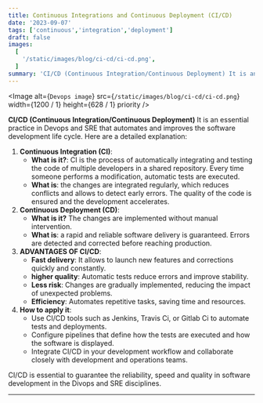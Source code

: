 ```yaml
---
title: Continuous Integrations and Continuous Deployment (CI/CD)
date: '2023-09-07'
tags: ['continuous','integration','deployment']
draft: false
images:
  [
    '/static/images/blog/ci-cd/ci-cd.png',
  ]
summary: 'CI/CD (Continuous Integration/Continuous Deployment) It is an essential practice in Devops and SRE that automates and improves the software development life cycle...'
---
```


<Image
  alt={`Devops image`}
  src={`/static/images/blog/ci-cd/ci-cd.png`}
  width={1200 / 1}
  height={628 / 1}
  priority
/>

**CI/CD (Continuous Integration/Continuous Deployment)** It is an essential practice in Devops and SRE that automates and improves the software development life cycle. Here are a detailed explanation:

1. **Continuous Integration (CI)**:
     - **What is it?**: CI is the process of automatically integrating and testing the code of multiple developers in a shared repository. Every time someone performs a modification, automatic tests are executed.
     - **What is**: the changes are integrated regularly, which reduces conflicts and allows to detect early errors. The quality of the code is ensured and the development accelerates.
2. **Continuous Deployment (CD)**:
     - **What is it?** The changes are implemented without manual intervention.
     - **What is**: a rapid and reliable software delivery is guaranteed. Errors are detected and corrected before reaching production.
3. **ADVANTAGES OF CI/CD**:
     - **Fast delivery**: It allows to launch new features and corrections quickly and constantly.
     - **higher quality**: Automatic tests reduce errors and improve stability.
     - **Less risk**: Changes are gradually implemented, reducing the impact of unexpected problems.
     - **Efficiency**: Automates repetitive tasks, saving time and resources.
4. **How to apply it**:
     - Use CI/CD tools such as Jenkins, Travis Ci, or Gitlab Ci to automate tests and deployments.
     - Configure pipelines that define how the tests are executed and how the software is displayed.
     - Integrate CI/CD in your development workflow and collaborate closely with development and operations teams.

CI/CD is essential to guarantee the reliability, speed and quality in software development in the Divops and SRE disciplines.

---
